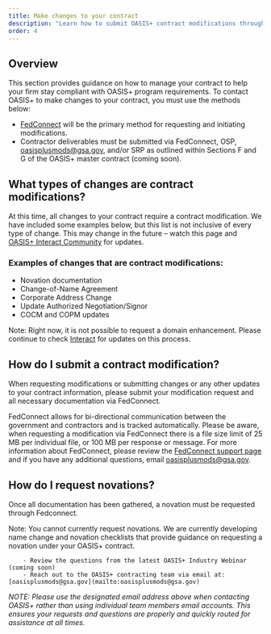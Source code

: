```yaml
---
title: Make changes to your contract
description: "Learn how to submit OASIS+ contract modifications through FedConnect, make other contract changes, and request novations."
order: 4
---
```





## Overview

This section provides guidance on how to manage your contract to help your firm stay compliant with OASIS+ program requirements. To contact OASIS+ to make changes to your contract, you must use the methods below: 
- [FedConnect](https://www.fedconnect.net/FedConnect/Default.htm) will be the primary method for requesting and initiating modifications. 
- Contractor deliverables must be submitted via FedConnect, OSP, [oasisplusmods@gsa.gov](mailto:oasisplusmods@gsa.gov), and/or SRP as outlined within Sections F and G of the OASIS+ master contract (coming soon).
## What types of changes are contract modifications?
At this time, all changes to your contract require a contract modification. We have included some examples below, but this list is not inclusive of every type of change. This may change in the future – watch this page and [OASIS+ Interact Community](https://buy.gsa.gov/interact/community/196/activity-feed) for updates. 

### Examples of changes that are contract modifications:
- Novation documentation
- Change-of-Name Agreement
- Corporate Address Change
- Update Authorized Negotiation/Signor
- COCM and COPM updates


Note: Right now, it is not possible to request a domain enhancement. Please continue to check [Interact](https://buy.gsa.gov/interact/community/196/activity-feed) for updates on this process.
## How do I submit a contract modification?
When requesting modifications or submitting changes or any other updates to your contract information, please submit your modification request and all necessary documentation via FedConnect. 

FedConnect allows for bi-directional communication between the government and contractors and is tracked automatically. Please be aware, when requesting a modification via FedConnect there is a file size limit of 25 MB per individual file, or 100 MB per response or message. For more information about FedConnect, please review the [FedConnect support page](https://fcsupport.unisonglobal.com/support/home) and if you have any additional questions, email [oasisplusmods@gsa.gov](mailto:oasisplusmods@gsa.gov).

## How do I request novations? 
Once all documentation has been gathered, a novation must be requested through Fedconnect. 

Note: You cannot currently request novations. We are currently developing name change and novation checklists that provide guidance on requesting a novation under your OASIS+ contract.

<SummaryBox header="Have a question about making changes to your contract?">

        - Review the questions from the latest OASIS+ Industry Webinar (coming soon)
        - Reach out to the OASIS+ contracting team via email at: [oasisplusmods@gsa.gov](mailto:oasisplusmods@gsa.gov)

_NOTE: Please use the designated email address above when contacting OASIS+ rather than using individual team members email accounts. This ensures your requests and questions are properly and quickly routed for assistance at all times._     
</SummaryBox>

